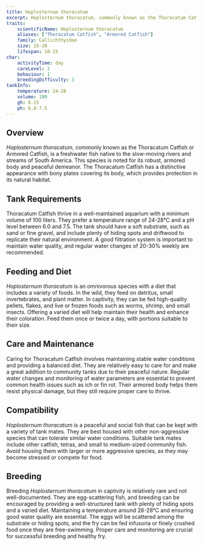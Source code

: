 ```yaml
---
title: Hoplosternum thoracatum
excerpt: Hoplosternum thoracatum, commonly known as the Thoracatum Catfish, is a hardy and adaptable freshwater fish from South America, known for its robust build and peaceful nature.
traits:
    scientificName: Hoplosternum thoracatum
    aliases: ["Thoracatum Catfish", "Armored Catfish"]
    family: Callichthyidae
    size: 15-20
    lifespan: 10-15
char:
    activityTime: day
    careLevel: 2
    behaviour: 1
    breedingDifficulty: 3
tankInfo:
    temperature: 24-28
    volume: 100
    gh: 6-15
    ph: 6.0-7.5
---
```


## Overview
*Hoplosternum thoracatum*, commonly known as the Thoracatum Catfish or Armored Catfish, is a freshwater fish native to the slow-moving rivers and streams of South America. This species is noted for its robust, armored body and peaceful demeanor. The Thoracatum Catfish has a distinctive appearance with bony plates covering its body, which provides protection in its natural habitat.

## Tank Requirements
Thoracatum Catfish thrive in a well-maintained aquarium with a minimum volume of 100 liters. They prefer a temperature range of 24-28°C and a pH level between 6.0 and 7.5. The tank should have a soft substrate, such as sand or fine gravel, and include plenty of hiding spots and driftwood to replicate their natural environment. A good filtration system is important to maintain water quality, and regular water changes of 20-30% weekly are recommended.

## Feeding and Diet
*Hoplosternum thoracatum* is an omnivorous species with a diet that includes a variety of foods. In the wild, they feed on detritus, small invertebrates, and plant matter. In captivity, they can be fed high-quality pellets, flakes, and live or frozen foods such as worms, shrimp, and small insects. Offering a varied diet will help maintain their health and enhance their coloration. Feed them once or twice a day, with portions suitable to their size.

## Care and Maintenance
Caring for Thoracatum Catfish involves maintaining stable water conditions and providing a balanced diet. They are relatively easy to care for and make a great addition to community tanks due to their peaceful nature. Regular water changes and monitoring of water parameters are essential to prevent common health issues such as ich or fin rot. Their armored body helps them resist physical damage, but they still require proper care to thrive.

## Compatibility
*Hoplosternum thoracatum* is a peaceful and social fish that can be kept with a variety of tank mates. They are best housed with other non-aggressive species that can tolerate similar water conditions. Suitable tank mates include other catfish, tetras, and small to medium-sized community fish. Avoid housing them with larger or more aggressive species, as they may become stressed or compete for food.

## Breeding
Breeding *Hoplosternum thoracatum* in captivity is relatively rare and not well-documented. They are egg-scattering fish, and breeding can be encouraged by providing a well-structured tank with plenty of hiding spots and a varied diet. Maintaining a temperature around 26-28°C and ensuring good water quality are essential. The eggs will be scattered among the substrate or hiding spots, and the fry can be fed infusoria or finely crushed food once they are free-swimming. Proper care and monitoring are crucial for successful breeding and healthy fry.
